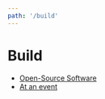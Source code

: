 ```yaml
---
path: '/build'
---
```


# Build

* [Open-Source Software](//github.com/open-sorcerers)
* [At an event](//meetup.com/open-sorcerers)
